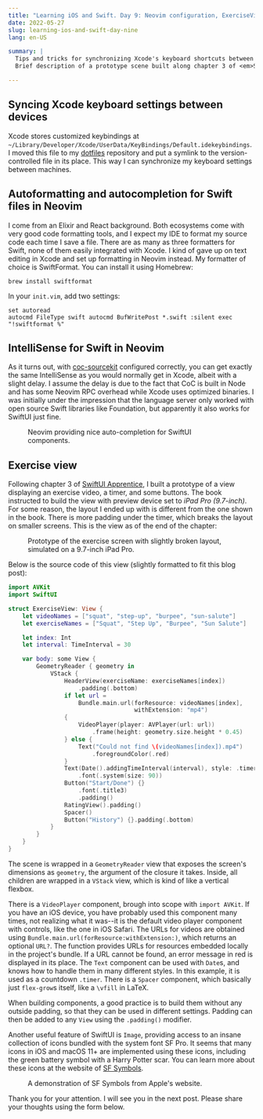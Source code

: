 ```yaml
---
title: "Learning iOS and Swift. Day 9: Neovim configuration, ExerciseView"
date: 2022-05-27
slug: learning-ios-and-swift-day-nine
lang: en-US

summary: |
  Tips and tricks for synchronizing Xcode's keyboard shortcuts between devices, autoformatting Swift files in Neovim, and IntelliSense.
  Brief description of a prototype scene built along chapter 3 of <em>SwiftUI Apprentice</em>.

---
```


## Syncing Xcode keyboard settings between devices

Xcode stores customized keybindings at `~/Library/Developer/Xcode/UserData/KeyBindings/Default.idekeybindings`.
I moved this file to my [dotfiles](https://gitlab.com/moroz2137/dotfiles) repository and put a symlink to the version-controlled file in its place.
This way I can synchronize my keyboard settings between machines.

## Autoformatting and autocompletion for Swift files in Neovim

I come from an Elixir and React background.
Both ecosystems come with very good code formatting tools, and I expect my IDE to format my source code each time I save a file.
There are as many as three formatters for Swift, none of them easily integrated with Xcode.
I kind of gave up on text editing in Xcode and set up formatting in Neovim instead.
My formatter of choice is SwiftFormat.
You can install it using Homebrew:

```shell
brew install swiftformat
```

In your `init.vim`, add two settings:

```vim
set autoread
autocmd FileType swift autocmd BufWritePost *.swift :silent exec "!swiftformat %"
```

## IntelliSense for Swift in Neovim

As it turns out, with [coc-sourcekit](https://github.com/klaaspieter/coc-sourcekit) configured correctly, you can get exactly the same IntelliSense as you would normally get in Xcode, albeit with a slight delay.
I assume the delay is due to the fact that CoC is built in Node and has some Neovim RPC overhead while Xcode uses optimized binaries.
I was initially under the impression that the language server only worked with open source Swift libraries like Foundation, but apparently it also works for SwiftUI just fine.

<Figure src="/images/ios-9/nvim-swift-lsp.webp">Neovim providing nice auto-completion for SwiftUI components.</Figure>

## Exercise view

Following chapter 3 of [SwiftUI Apprentice](https://www.raywenderlich.com/books/swiftui-apprentice), I built a prototype of a view displaying an exercise video, a timer, and some buttons.
The book instructed to build the view with preview device set to _iPad Pro (9.7-inch)_.
For some reason, the layout I ended up with is different from the one shown in the book.
There is more padding under the timer, which breaks the layout on smaller screens.
This is the view as of the end of the chapter:

<Figure src="/images/ios-9/exercise-screen.webp">Prototype of the exercise screen with slightly broken layout, simulated on a 9.7-inch iPad Pro.</Figure>

Below is the source code of this view (slightly formatted to fit this blog post):

```swift
import AVKit
import SwiftUI

struct ExerciseView: View {
    let videoNames = ["squat", "step-up", "burpee", "sun-salute"]
    let exerciseNames = ["Squat", "Step Up", "Burpee", "Sun Salute"]

    let index: Int
    let interval: TimeInterval = 30

    var body: some View {
        GeometryReader { geometry in
            VStack {
                HeaderView(exerciseName: exerciseNames[index])
                    .padding(.bottom)
                if let url =
                    Bundle.main.url(forResource: videoNames[index],
                                    withExtension: "mp4")
                {
                    VideoPlayer(player: AVPlayer(url: url))
                        .frame(height: geometry.size.height * 0.45)
                } else {
                    Text("Could not find \(videoNames[index]).mp4")
                        .foregroundColor(.red)
                }
                Text(Date().addingTimeInterval(interval), style: .timer)
                    .font(.system(size: 90))
                Button("Start/Done") {}
                    .font(.title3)
                    .padding()
                RatingView().padding()
                Spacer()
                Button("History") {}.padding(.bottom)
            }
        }
    }
}
```

The scene is wrapped in a `GeometryReader` view that exposes the screen's dimensions as `geometry`, the argument of the closure it takes.
Inside, all children are wrapped in a `VStack` view, which is kind of like a vertical flexbox.

There is a `VideoPlayer` component, brough into scope with `import AVKit`.
If you have an iOS device, you have probably used this component many times, not realizing what it was--it is the default video player component with controls, like the one in iOS Safari.
The URLs for videos are obtained using `Bundle.main.url(forResource:withExtension:)`, which returns an optional `URL?`.
The function provides URLs for resources embedded locally in the project's bundle.
If a URL cannot be found, an error message in red is displayed in its place.
The `Text` component can be used with `Date`s, and knows how to handle them in many different styles.
In this example, it is used as a countdown `.timer`.
There is a `Spacer` component, which basically just `flex-grow`s itself, like a `\vfill` in LaTeX.

When building components, a good practice is to build them without any outside padding, so that they can be used in different settings.
Padding can then be added to any `View` using the `.padding()` modifier.

Another useful feature of SwiftUI is `Image`, providing access to an insane collection of icons bundled with the system font SF Pro.
It seems that many icons in iOS and macOS 11+ are implemented using these icons, including the green battery symbol with a Harry Potter scar.
You can learn more about these icons at the website of [SF Symbols](https://developer.apple.com/sf-symbols/).

<Figure src="/images/ios-9/screen-color-medium_2x.webp">A demonstration of SF Symbols from Apple's website.</Figure>

Thank you for your attention. I will see you in the next post.
Please share your thoughts using the form below.
